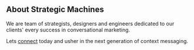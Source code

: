 
<div className={styles.Document}>

## About Strategic Machines

We are team of strategists, designers and engineers dedicated to our clients' every success in conversational marketing.

Lets [connect](https://twitter.com/StrategicMachi1) today and usher in the next generation of context messaging.


</div>
